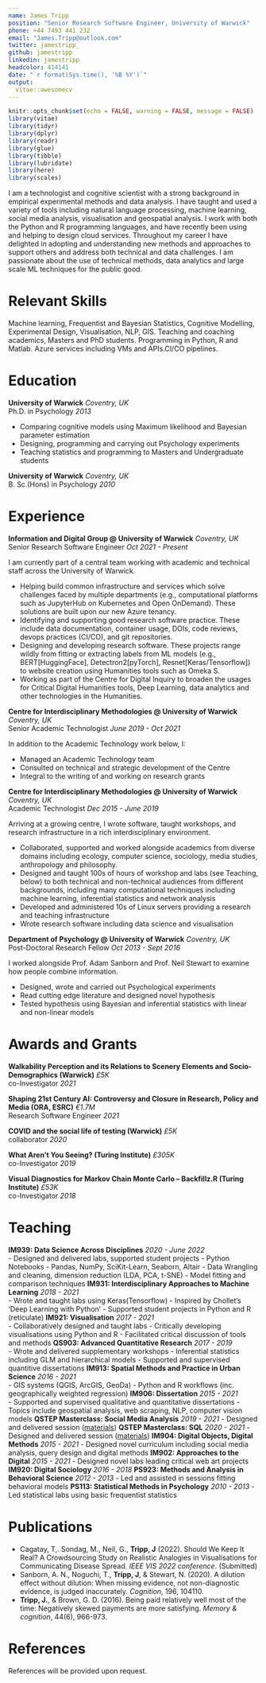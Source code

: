 ```yaml
---
name: James Tripp
position: "Senior Research Software Engineer, University of Warwick"
phone: +44 7493 441 232
email: "James.Tripp@outlook.com"
twitter: jamestripp_
github: jamestripp
linkedin: jamestripp
headcolor: 414141
date: "`r format(Sys.time(), '%B %Y')`"
output: 
  vitae::awesomecv
---
```


```r
knitr::opts_chunk$set(echo = FALSE, warning = FALSE, message = FALSE)
library(vitae)
library(tidyr)
library(dplyr)
library(readr)
library(glue)
library(tibble)
library(lubridate)
library(here)
library(scales)
```

I am a technologist and cognitive scientist with a strong background in empirical experimental methods and data analysis. I have taught and used a variety of tools including natural language processing, machine learning, social media analysis, visualisation and geospatial analysis. I work with both the Python and R programming languages, and have recently been using and helping to design cloud services. Throughout my career I have delighted in adopting and understanding new methods and approaches to support others and address both technical and data challenges. I am passionate about the use of technical methods, data analytics and large scale ML techniques for the public good.

# Relevant Skills

Machine learning, Frequentist and Bayesian Statistics, Cognitive Modelling, Experimental Design, Visualisation, NLP, GIS. Teaching and coaching academics, Masters and PhD students. Programming in Python, R and Matlab. Azure services including VMs and APIs.CI/CO pipelines.


# Education
**<span style="font-size:1em;">University of Warwick</span>** \hfill _Coventry, UK_  
Ph.D. in Psychology \hfill _2013_

-   Comparing cognitive models using Maximum likelihood and Bayesian parameter estimation
-   Designing, programming and carrying out Psychology experiments
-   Teaching statistics and programming to Masters and Undergraduate students

**<span style="font-size:1em;">University of Warwick</span>** \hfill _Coventry, UK_  
B. Sc.(Hons) in Psychology \hfill _2010_



# Experience
**<span style="font-size:1em;">Information and Digital Group @ University of Warwick</span>** \hfill _Coventry, UK_   
Senior Research Software Engineer \hfill _Oct 2021 - Present_  

I am currently part of a central team working with academic and technical staff across the University of Warwick.

  - Helping build common infrastructure and services which solve challenges faced by multiple departments (e.g., computational platforms such as JupyterHub on Kubernetes and Open OnDemand). These solutions are built upon our new Azure tenancy.
  - Identifying and supporting good research software practice. These include data documentation, container usage, DOIs, code reviews, devops practices (CI/CO), and git repositories.
  - Designing and developing research software. These projects range wildly from fitting or extracting labels from ML models (e.g., BERT[HuggingFace], Detectron2[pyTorch], Resnet[Keras/Tensorflow]) to website creation using Humanities tools such as Omeka S.
  - Working as part of the Centre for Digital Inquiry to broaden the usages for Critical Digital Humanities tools, Deep Learning, data analytics and other technologies in the Humanities.

**<span style="font-size:1em;">Centre for Interdisciplinary Methodologies @ University of Warwick</span>** \hfill _Coventry, UK_   
Senior Academic Technologist \hfill _June 2019 - Oct 2021_

In addition to the Academic Technology work below, I:

 - Managed an Academic Technology team
 - Consulted on technical and strategic development of the Centre
 - Integral to the writing of and working on research grants

**<span style="font-size:1em;">Centre for Interdisciplinary Methodologies @ University of Warwick</span>** \hfill _Coventry, UK_   
Academic Technologist \hfill _Dec 2015 - June 2019_  

Arriving at a growing centre, I wrote software, taught workshops, and research infrastructure in a rich interdisciplinary environment.

 - Collaborated, supported and worked alongside academics from diverse domains including ecology, computer science, sociology, media studies, anthropology and philosophy. 
 - Designed and taught 100s of hours of workshop and labs (see Teaching, below) to both technical and non-technical audiences from different backgrounds, including many computational techniques including machine learning, inferential statistics and network analysis
 - Developed and administered 10s of Linux servers providing a research and teaching infrastructure
 - Wrote research software including data science and visualisation


**<span style="font-size:1em;">Department of Psychology @ University of Warwick</span>** \hfill _Coventry, UK_   
Post-Doctoral Research Fellow \hfill _Oct 2013 - Sept 2016_

I worked alongside Prof. Adam Sanborn and Prof. Neil Stewart to examine how people combine information.

  - Designed, wrote and carried out Psychological experiments
  - Read cutting edge literature and designed novel hypothesis
  - Tested hypothesis using Bayesian and inferential statistics with linear and non-linear models

# Awards and Grants
**<span style="font-size:1em;">Walkability Perception and its Relations to Scenery Elements and Socio-Demographics  (Warwick)</span>** \hfill _£5K_  
co-Investigator \hfill _2021_  

**<span style="font-size:1em;">Shaping 21st Century AI: Controversy and Closure in Research, Policy and Media (ORA, ESRC)</span>** \hfill _€1.7M_  
Research Software Engineer \hfill _2021_  

**<span style="font-size:1em;">COVID and the social life of testing (Warwick)</span>** \hfill _£5K_  
collaborator \hfill _2020_ 

**<span style="font-size:1em;">What Aren’t You Seeing? (Turing Institute)</span>** \hfill _£305K_  
co-Investigator \hfill _2019_  

**<span style="font-size:1em;">Visual Diagnostics for Markov Chain Monte Carlo – Backfillz.R	(Turing Institute)</span>** \hfill _£53K_  
co-Investigator \hfill _2018_  

# Teaching

**<span style="font-size:1em;">IM939: Data Science Across Disciplines</span>** \hfill _2020 - June 2022_   
- Designed and delivered labs, supported student projects \newline
- Python Notebooks - Pandas, NumPy, SciKit-Learn, Seaborn, Altair\newline
- Data Wrangling and cleaning, dimension reduction (LDA, PCA, t-SNE) \newline
- Model fitting and comparison techniques\newline
**<span style="font-size:1em;">IM931: Interdisciplinary Approaches to Machine Learning</span>** \hfill _2018 - 2021_   
- Wrote and taught labs using Keras(Tensorflow)\newline
- Inspired by Chollet's 'Deep Learning with Python'\newline
- Supported student projects in Python and R (reticulate)\newline
**<span style="font-size:1em;">IM921: Visualisation</span>** \hfill _2017 - 2021_   
- Collaboratively designed and taught labs\newline
- Critically developing visualisations using Python and R\newline
- Facilitated critical discussion of tools and methods\newline
**<span style="font-size:1em;">QS903: Advanced Quantitative Research</span>** \hfill _2017 - 2019_   
- Wrote and delivered supplementary workshops\newline
- Inferential statistics including GLM and hierarchical models\newline
- Supported and supervised quantitive dissertations\newline
**<span style="font-size:1em;">IM913: Spatial Methods and Practice in Urban Science</span>** \hfill _2016 - 2021_   
- GIS systems (QGIS, ArcGIS, GeoDa)\newline
- Python and R workflows (inc. geographically weighted regression)\newline
**<span style="font-size:1em;">IM906: Dissertation</span>** \hfill _2015 - 2021_   
- Supported and supervised qualitative and quantitative dissertations\newline
- Topics include geospatial analysis, web scraping, NLP, computer vision models\newline
**<span style="font-size:1em;">QSTEP Masterclass: Social Media Analysis</span>** \hfill _2019 - 2021_ \newline
- Designed and delivered session ([materials](https://github.com/jamestripp/qstep-socialmedia)) \newline
**<span style="font-size:1em;">QSTEP Masterclass: SQL</span>** \hfill _2020 - 2021_ \newline
- Designed and delivered session ([materials](https://github.com/jamestripp/qstep-workshops))\newline
**<span style="font-size:1em;">IM904: Digital Objects, Digital Methods</span>** \hfill _2015 - 2021_ \newline
- Designed novel curriculum including social media analysis, query design and digital methods \newline
**<span style="font-size:1em;">IM902: Approaches to the Digital</span>** \hfill _2015 - 2021_ \newline
- Designed novel labs leading critical web art projects \newline
**<span style="font-size:1em;">IM920: Digital Sociology</span>** \hfill _2016 - 2018_ \newline
**<span style="font-size:1em;">PS923: Methods and Analysis in Behavioral Science</span>** \hfill _2012 - 2013_ \newline
- Led and assisted in sessions fitting behavioral models \newline
**<span style="font-size:1em;">PS113: Statistical Methods in Psychology</span>** \hfill _2010 - 2013_ \newline
- Led statistical labs using basic frequentist statistics\newline

# Publications

 - Cagatay, T,. Sondag, M., Neil, G., **Tripp, J** (2022). Should We Keep It Real? A Crowdsourcing Study on Realistic
Analogies in Visualisations for Communicating Disease Spread. _IEEE VIS 2022 conference_. (Submitted)
 - Sanborn, A. N., Noguchi, T., **Tripp, J**, & Stewart, N. (2020). A dilution effect without dilution: When missing evidence, not non-diagnostic evidence, is judged inaccurately. _Cognition_, 196, 104110.
 - **Tripp, J.**, & Brown, G. D. (2016). Being paid relatively well most of the time: Negatively skewed payments are more satisfying. _Memory & cognition_, 44(6), 966-973.

# References
References will be provided upon request.